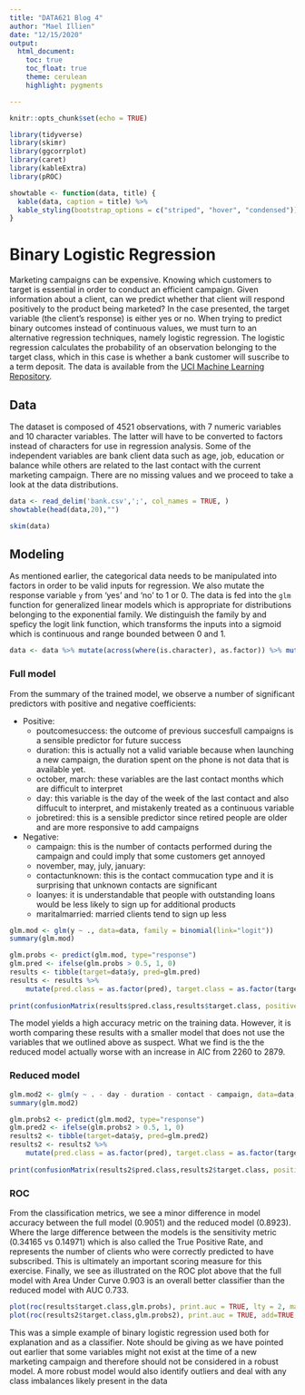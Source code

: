 ```yaml
---
title: "DATA621 Blog 4"
author: "Mael Illien"
date: "12/15/2020"
output:
  html_document:
    toc: true
    toc_float: true
    theme: cerulean
    highlight: pygments

---
```


```r
knitr::opts_chunk$set(echo = TRUE)
```

```r
library(tidyverse)
library(skimr)
library(ggcorrplot)
library(caret)
library(kableExtra)
library(pROC)

showtable <- function(data, title) {
  kable(data, caption = title) %>%
  kable_styling(bootstrap_options = c("striped", "hover", "condensed"))
}
```

# Binary Logistic Regression

Marketing campaigns can be expensive. Knowing which customers to target is essential in order to conduct an efficient campaign. Given information about a client, can we predict whether that client will respond positively to the product being marketed? In the case presented, the target variable (the client's response) is either yes or no. When trying to predict binary outcomes instead of continuous values, we must turn to an alternative regression techniques, namely logistic regression. The logistic regression calculates the probability of an observation belonging to the target class, which in this case is whether a bank customer will suscribe to a term deposit. The data is available from the [UCI Machine Learning Repository](https://archive.ics.uci.edu/ml/datasets/Bank+Marketing).

## Data

The dataset is composed of 4521 observations, with 7 numeric variables and 10 character variables. The latter will have to be converted to factors instead of characters for use in regression analysis. Some of the independent variables are bank client data such as age, job, education or balance while others are related to the last contact with the current marketing campaign. There are no missing values and we proceed to take a look at the data distributions.

```r
data <- read_delim('bank.csv',';', col_names = TRUE, )
showtable(head(data,20),"")
```

```r
skim(data)
```

## Modeling

As mentioned earlier, the categorical data needs to be manipulated into factors in order to be valid inputs for regression. We also mutate the response variable `y` from 'yes' and 'no' to 1 or 0. The data is fed into the `glm` function for generalized linear models which is appropriate for distributions belonging to the exponential family. We distinguish the family by and speficy the logit link function, which transforms the inputs into a sigmoid which is continuous and range bounded between 0 and 1. 

```r
data <- data %>% mutate(across(where(is.character), as.factor)) %>% mutate(y=ifelse(y=='yes',1,0))
```

### Full model

From the summary of the trained model, we observe a number of significant predictors with positive and negative coefficients: 

* Positive: 
  + poutcomesuccess: the outcome of previous succesfull campaigns is a sensible predictor for future success
  + duration: this is actually not a valid variable because when launching a new campaign, the duration spent on the phone is not data that is available yet. 
  + october, march: these variables are the last contact months which are difficult to interpret
  + day: this variable is the day of the week of the last contact and also diffucult to interpret, and mistakenly treated as a continuous variable
  + jobretired: this is a sensible predictor since retired people are older and are more responsive to add campaigns
* Negative: 
  + campaign: this is the number of contacts performed during the campaign and could imply that some customers get annoyed
  + november, may, july, january: 
  + contactunknown: this is the contact commucation type and it is surprising that unknown contacts are significant
  + loanyes: it is understandable that people with outstanding loans would be less likely to sign up for additional products
  + maritalmarried: married clients tend to sign up less

```r
glm.mod <- glm(y ~ ., data=data, family = binomial(link="logit")) 
summary(glm.mod)
```



```r
glm.probs <- predict(glm.mod, type="response")
glm.pred <- ifelse(glm.probs > 0.5, 1, 0)
results <- tibble(target=data$y, pred=glm.pred)
results <- results %>%
    mutate(pred.class = as.factor(pred), target.class = as.factor(target))
  
print(confusionMatrix(results$pred.class,results$target.class, positive = "1"))
```

The model yields a high accuracy metric on the training data. However, it is worth comparing these results with a smaller model that does not use the variables that we outlined above as suspect. What we find is the the reduced model actually worse with an increase in AIC from 2260 to 2879.

### Reduced model

```r
glm.mod2 <- glm(y ~ . - day - duration - contact - campaign, data=data, family = binomial(link="logit")) 
summary(glm.mod2)
```

```r
glm.probs2 <- predict(glm.mod2, type="response")
glm.pred2 <- ifelse(glm.probs2 > 0.5, 1, 0)
results2 <- tibble(target=data$y, pred=glm.pred2)
results2 <- results2 %>%
    mutate(pred.class = as.factor(pred), target.class = as.factor(target))
  
print(confusionMatrix(results2$pred.class,results2$target.class, positive = "1"))
```

### ROC

From the classification metrics, we see a minor difference in model accuracy between the full model (0.9051) and the reduced model (0.8923). Where the large difference between the models is the sensitivity metric (0.34165 vs 0.14971) which is also called the True Positive Rate, and represents the number of clients who were correctly predicted to have subscribed. This is ultimately an important scoring measure for this exercise. Finally, we see as illustrated  on the ROC plot above that the full model with Area Under Curve 0.903 is an overall better classifier than the reduced model with AUC 0.733. 

```r
plot(roc(results$target.class,glm.probs), print.auc = TRUE, lty = 2, main = "ROC")
plot(roc(results2$target.class,glm.probs2), print.auc = TRUE, add=TRUE, col='red', print.auc.y = .4)
```

This was a simple example of binary logistic regression used both for explanation and as a classifier. Note should be giving as we have pointed out earlier that some variables might not exist at the time of a new marketing campaign and therefore should not be considered in a robust model. A more robust model would also identify outliers and deal with any class imbalances likely present in the data

